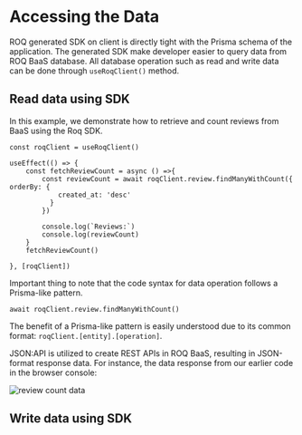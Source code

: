 # Accessing the Data

ROQ generated SDK on client is directly tight with the Prisma schema of the application. 
The generated SDK make developer easier to query data from ROQ BaaS database. All database operation such as read and write data can be done through `useRoqClient()` method.

## Read data using SDK

In this example, we demonstrate how to retrieve and count reviews from BaaS using the Roq SDK. 

```tsx {5,6,7,8}
const roqClient = useRoqClient()

useEffect(() => {
    const fetchReviewCount = async () =>{
	    const reviewCount = await roqClient.review.findManyWithCount({ orderBy: {
		    created_at: 'desc'
		  }
		})	

		console.log(`Reviews:`)
		console.log(reviewCount)
	}
	fetchReviewCount()

}, [roqClient])

```

Important thing to note that the code syntax for data operation follows a Prisma-like pattern.

```tsx
await roqClient.review.findManyWithCount()
```
The benefit of a Prisma-like pattern is easily understood due to its common format: `roqClient.[entity].[operation]`.

JSON:API is utilized to create REST APIs in ROQ BaaS, resulting in JSON-format response data. For instance, the data response from our earlier code in the browser console:

![review count data](/screenshots/nextjs-read-data-baas.png)

## Write data using SDK





